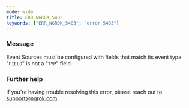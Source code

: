 ```yaml
---
mode: wide
title: ERR_NGROK_5403
keywords: ["ERR_NGROK_5403", "error 5403"]
---
```



### Message

Event Sources must be configured with fields that match its event type. "`FIELD`" is not a "`TYP`" field

<ErrorDetails />

### Further help

If you're having trouble resolving this error, please reach out to [support@ngrok.com](mailto:support@ngrok.com?subject=Help%20with%20ERR_NGROK_5403)
